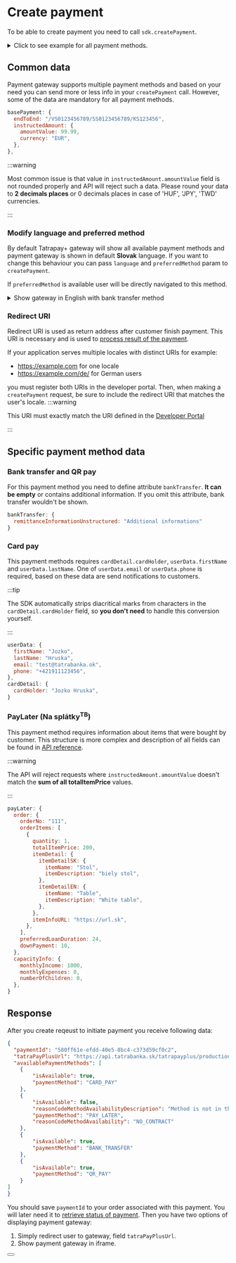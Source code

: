 
# Create payment

To be able to create payment you need to call `sdk.createPayment`.

<details>
    <summary>Click to see example for all payment methods.</summary>
```javascript
const API_KEY = "REPLACE FROM TB PORTAL"
const API_SECRET = "REPLACE FROM TB PORTAL"
const REDIRECT_URI = "REPLACE FROM TB PORTAL"
const sdk = new TBPlusSDK(
  process.env.API_KEY as string,
  process.env.API_SECRET as string,
  "192.0.2.123"
);
const { data, error } = await sdk.createPayment(
  {
    bankTransfer: {
    },
    payLater: {
      order: {
        orderNo: "132456",
        orderItems: [
          {
            itemDetail: {
              itemDetailSK: {
                itemName: "Jablko",
              },
            },
            quantity: 1,
            totalItemPrice: 10000,
          },
        ],
      },
    },
    userData: {
      firstName: "Jozko",
      lastName: "Hruska",
      phone: "+421911123456",
    },
    cardDetail: {
      cardHolder: "Jozko Hruska",
    },
    basePayment: {
      endToEnd: "/VS0123456789/SS0123456789/KS123456",
      instructedAmount: {
        amountValue: 10000,
        currency: "EUR",
      },
    },
  },
  REDIRECT_URI,
);
```
</details>

## Common data

Payment gateway supports multiple payment methods and based on your need you can send more or less info in your `createPayment` call.
However, some of the data are mandatory for all payment methods.

```javascript
basePayment: {
  endToEnd: "/VS0123456789/SS0123456789/KS123456",
  instructedAmount: {
    amountValue: 99.99,
    currency: "EUR",
  },
},
```

:::warning

Most common issue is that value in `instructedAmount.amountValue` field is not rounded properly and API will reject such a data.
Please round your data to **2 decimals places** or 0 decimals places in case of 'HUF', 'JPY', 'TWD' currencies.

:::

### Modify language and preferred method

By default Tatrapay+ gateway will show all available payment methods and payment gateway is shown in default **Slovak** language.
If you want to change this behaviour you can pass `language` and `preferredMethod` param to `createPayment`.

If `preferredMethod` is available user will be directly navigated to this method.

<details>
    <summary>Show gateway in English with bank transfer method</summary>
```javascript
const API_KEY = "REPLACE FROM TB PORTAL"
const API_SECRET = "REPLACE FROM TB PORTAL"
const REDIRECT_URI = "REPLACE FROM TB PORTAL"
const sdk = new TBPlusSDK(
  process.env.API_KEY as string,
  process.env.API_SECRET as string,
  "192.0.2.123"
);
const { data, error } = await sdk.createPayment(
  ...
  REDIRECT_URI,
  'en',
  'BANK_TRANSFER',
);
```
</details>

### Redirect URI

Redirect URI is used as return address after customer finish payment. This URI is necessary and is used to [process result of the payment](/docs/libraries/node/v1/process_payment).

If your application serves multiple locales with distinct URIs for example:
- https://example.com for one locale
- https://example.com/de/ for German users

you must register both URIs in the developer portal.
Then, when making a `createPayment` request, be sure to include the redirect URI that matches the user's locale.
:::warning

This URI must exactly match the URI defined in the [Developer Portal](https://developer.tatrabanka.sk/pages/devportal/sk/#/)

:::

## Specific payment method data

### Bank transfer and QR pay

For this payment method you need to define attribute `bankTransfer`. **It can be empty** or contains additional information.
If you omit this attribute, bank transfer wouldn't be shown.

```javascript
bankTransfer: {
  remittanceInformationUnstructured: "Additional informations"
}
```

### Card pay

This payment methods requires `cardDetail.cardHolder`, `userData.firstName` and `userData.lastName`.
One of `userData.email` or `userData.phone` is required, based on these data are send notifications to customers.

:::tip

The SDK automatically strips diacritical marks from characters in the `cardDetail.cardHolder` field, so **you don't need** to handle this conversion yourself.

:::

```javascript
userData: {
  firstName: "Jozko",
  lastName: "Hruska",
  email: "test@tatrabanka.ok",
  phone: "+421911123456",
},
cardDetail: {
  cardHolder: "Jozko Hruska",
}
```

### PayLater (Na splátky<sup>TB</sup>)

This payment method requires information about items that were bought by customer.
This structure is more complex and description of all fields can be found in [API reference](/docs/api/initiate-payment).

:::warning

The API will reject requests where `instructedAmount.amountValue` doesn't match the **sum of all totalItemPrice** values.

:::

```javascript
payLater: {
  order: {
    orderNo: "111",
    orderItems: [
      {
        quantity: 1,
        totalItemPrice: 200,
        itemDetail: {
          itemDetailSK: {
            itemName: "Stol",
            itemDescription: "biely stol",
          },
          itemDetailEN: {
            itemName: "Table",
            itemDescription: "White table",
          },
        },
        itemInfoURL: "https://url.sk",
      },
    ],
    preferredLoanDuration: 24,
    downPayment: 10,
  },
  capacityInfo: {
    monthlyIncome: 1000,
    monthlyExpenses: 0,
    numberOfChildren: 0,
  },
}
```

## Response

After you create reqeust to initiate payment you receive following data:
```json
{
  "paymentId": "580ff61e-efdd-40e5-8bc4-c373d59cf0c2",
  "tatraPayPlusUrl": "https://api.tatrabanka.sk/tatrapayplus/production/v1/auth?paymentId=580ff61e-efdd-40e5-8bc4-c373d59cf0c2&client_id=l7ba7ffa0bf66b49b88d17dfe144955f54&hmac=19be0bf2a2e5d5e8626c01203ba747648d8fea0fd0106e51786a13183e9e91c8",
  "availablePaymentMethods": [
    {
        "isAvailable": true,
        "paymentMethod": "CARD_PAY"
    },
    {
        "isAvailable": false,
        "reasonCodeMethodAvailabilityDescription": "Method is not in the partner contract",
        "paymentMethod": "PAY_LATER",
        "reasonCodeMethodAvailability": "NO_CONTRACT"
    },
    {
        "isAvailable": true,
        "paymentMethod": "BANK_TRANSFER"
    },
    {
        "isAvailable": true,
        "paymentMethod": "QR_PAY"
    }
]
}
```
You should save `paymentId` to your order associated with this payment. You will later need it to [retrieve status of payment](/docs/libraries/node/v1/process_payment).
Then you have two options of displaying payment gateway:
1. Simply redirect user to gateway, field `tatraPayPlusUrl`.
2. Show payment gateway in iframe.

<Button label="See full API reference" link="/docs/api/initiate-payment"/>